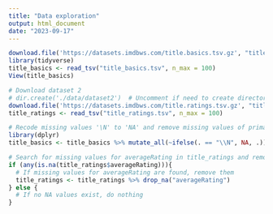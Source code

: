 ```yaml
---
title: "Data exploration"
output: html_document
date: "2023-09-17"
---
```


```r
download.file('https://datasets.imdbws.com/title.basics.tsv.gz', "title_basics.tsv")
library(tidyverse)
title_basics <- read_tsv("title_basics.tsv", n_max = 100)
View(title_basics)

# Download dataset 2
# dir.create('./data/dataset2')  # Uncomment if need to create directory with R
download.file('https://datasets.imdbws.com/title.ratings.tsv.gz', "title_ratings.tsv")
title_ratings <- read_tsv("title_ratings.tsv", n_max = 100)
```

```r
# Recode missing values '\N' to 'NA' and remove missing values of primaryTitle, originalTitle and runtimeMinutes in title_basics
library(dplyr)
title_basics <- title_basics %>% mutate_all(~ifelse(. == "\\N", NA, .)) %>% drop_na(c("primaryTitle", "originalTitle", "runtimeMinutes"))

# Search for missing values for averageRating in title_ratings and remove them if that is the case
if (any(is.na(title_ratings$averageRating))){
  # If missing values for averageRating are found, remove them
  title_ratings <- title_ratings %>% drop_na("averageRating")
} else {
  # If no NA values exist, do nothing
}
```

